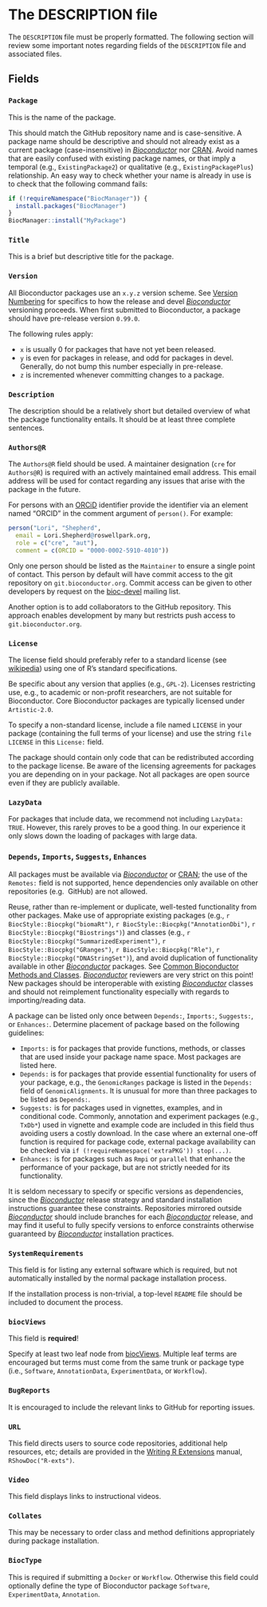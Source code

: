 # The DESCRIPTION file

The `DESCRIPTION` file must be properly formatted.
The following section will review some important notes regarding fields of the `DESCRIPTION` file and associated files.

## Fields

### `Package`

This is the name of the package.

This should match the <i class="fab fa-github"></i> GitHub repository name and is case-sensitive.
A package name should be descriptive and should not already exist as a current package (case-insensitive) in [_Bioconductor_](https://bioconductor.org/packages/release/BiocViews.html) nor [CRAN](https://cran.r-project.org/web/packages/available_packages_by_name.html).
Avoid names that are easily confused with existing package names, or that imply a temporal (e.g., `ExistingPackage2`) or qualitative (e.g., `ExistingPackagePlus`) relationship.
An easy way to check whether your name is already in use is to check that the following command fails:

```r
if (!requireNamespace("BiocManager")) {
  install.packages("BiocManager")
}
BiocManager::install("MyPackage")
```

### `Title`

This is a brief but descriptive title for the package.

### `Version`

All Bioconductor packages use an `x.y.z` version scheme.
See [Version Numbering](https://bioconductor.org/developers/how-to/version-numbering/) for specifics to how the release and devel [_Bioconductor_](https://bioconductor.org) versioning proceeds.
When first submitted to Bioconductor, a package should have pre-release version `0.99.0`.

The following rules apply:

- `x` is usually 0 for packages that have not yet been released.
- `y` is even for packages in release, and odd for packages in devel.
  Generally, do not bump this number especially in pre-release.
- `z` is incremented whenever committing changes to a package.

### `Description`

The description should be a relatively short but detailed overview of what the package functionality entails.
It should be at least three complete sentences.

### `Authors@R`

The `Authors@R` field should be used.
A maintainer designation (`cre` for `Authors@R`) is required with an actively maintained email address.
This email address will be used for contact regarding any issues that arise with the package in the future.

For persons with an [ORCiD](https://orcid.org/) identifier provide the identifier via an element named “ORCID” in the comment argument of `person()`.
For example:

```r
person("Lori", "Shepherd",
  email = Lori.Shepherd@roswellpark.org,
  role = c("cre", "aut"),
  comment = c(ORCID = "0000-0002-5910-4010"))
```

Only one person should be listed as the `Maintainer` to ensure a single point of contact.
This person by default will have commit access to the git repository on `git.bioconductor.org`.
Commit access can be given to other developers by request on the [bioc-devel](https://bioconductor.org/help/support/) mailing list.

Another option is to add collaborators to the <i class="fab fa-github"></i> GitHub repository.
This approach enables development by many but restricts push access to `git.bioconductor.org`.

### `License`

The license field should preferably refer to a standard license (see [wikipedia](http://en.wikipedia.org/wiki/Comparison_of_free_software_licences)) using one of R’s standard specifications.

Be specific about any version that applies (e.g., `GPL-2`).
Licenses restricting use, e.g., to academic or non-profit researchers, are not suitable for Bioconductor. Core Bioconductor packages are typically licensed under `Artistic-2.0`.

To specify a non-standard license, include a file named `LICENSE` in your package (containing the full terms of your license) and use the string `file LICENSE` in this `License:` field.

The package should contain only code that can be redistributed according to the package license.
Be aware of the licensing agreements for packages you are depending on in your package.
Not all packages are open source even if they are publicly available.

### `LazyData`

For packages that include data, we recommend not including `LazyData: TRUE`.
However, this rarely proves to be a good thing.
In our experience it only slows down the loading of packages with large data.

### `Depends`, `Imports`, `Suggests`, `Enhances`

All packages must be available via [_Bioconductor_](https://bioconductor.org/packages/release/BiocViews.html) or [CRAN](https://cran.r-project.org/web/packages/available_packages_by_name.html); the use of the `Remotes:` field is not supported, hence dependencies only available on other repositories (e.g. <i class="fab fa-github"></i> GitHub) are not allowed.

Reuse, rather than re-implement or duplicate, well-tested functionality from other packages.
Make use of appropriate existing packages (e.g., `r BiocStyle::Biocpkg("biomaRt")`, `r BiocStyle::Biocpkg("AnnotationDbi")`, `r BiocStyle::Biocpkg("Biostrings")`) and classes (e.g., `r BiocStyle::Biocpkg("SummarizedExperiment")`, `r BiocStyle::Biocpkg("GRanges")`, `r BiocStyle::Biocpkg("Rle")`, `r BiocStyle::Biocpkg("DNAStringSet")`), and avoid duplication of functionality available in other [_Bioconductor_](https://bioconductor.org) packages.
See [Common Bioconductor Methods and Classes](https://bioconductor.org/developers/how-to/commonMethodsAndClasses/). [_Bioconductor_](https://bioconductor.org) reviewers are very strict on this point!
New packages should be interoperable with existing [_Bioconductor_](https://bioconductor.org) classes and should not reimplement functionality especially with regards to importing/reading data.

A package can be listed only once between `Depends:`, `Imports:`, `Suggests:`, or `Enhances:`.
Determine placement of package based on the following guidelines:

- `Imports:` is for packages that provide functions, methods, or classes that are used inside your package name space.
  Most packages are listed here.
- `Depends:` is for packages that provide essential functionality for users of your package, e.g., the `GenomicRanges` package is listed in the `Depends:` field of `GenomicAlignments`.
  It is unusual for more than three packages to be listed as `Depends:`.
- `Suggests:` is for packages used in vignettes, examples, and in conditional code.
  Commonly, annotation and experiment packages (e.g., `TxDb*`) used in vignette and example code are included in this field thus avoiding users a costly download.
  In the case where an external one-off function is required for package code, external package availability can be checked via `if (!requireNamespace('extraPKG')) stop(...)`.
- `Enhances:` is for packages such as `Rmpi` or `parallel` that enhance the performance of your package, but are not strictly needed for its functionality.

It is seldom necessary to specify <i class="fab fa-r-project"></i> or specific versions as dependencies, since the [_Bioconductor_](https://bioconductor.org) release strategy and standard installation instructions guarantee these constraints.
Repositories mirrored outside [_Bioconductor_](https://bioconductor.org) should include branches for each [_Bioconductor_](https://bioconductor.org) release, and may find it useful to fully specify versions to enforce constraints otherwise guaranteed by [_Bioconductor_](https://bioconductor.org) installation practices.

### `SystemRequirements`

This field is for listing any external software which is required, but not automatically installed by the normal package installation process.

If the installation process is non-trivial, a top-level `README` file should be included to document the process.

### `biocViews`

This field is **required**!

Specify at least two leaf node from [biocViews](https://bioconductor.org/packages/release/BiocViews.html).
Multiple leaf terms are encouraged but terms must come from the same trunk or package type (i.e., `Software`, `AnnotationData`, `ExperimentData`, or `Workflow`).

### `BugReports`

It is encouraged to include the relevant links to <i class="fab fa-github"></i> GitHub for reporting issues.

### `URL`

This field directs users to source code repositories, additional help resources, etc; details are provided in the [Writing R Extensions](https://cran.r-project.org/doc/manuals/r-release/R-exts.html) manual, `RShowDoc("R-exts")`.

### `Video`

This field displays links to instructional videos.

### `Collates`

This may be necessary to order class and method definitions appropriately during package installation.

### `BiocType`

This is required if submitting a `Docker` or `Workflow`.
Otherwise this field could optionally define the type of Bioconductor package `Software`, `ExperimentData`, `Annotation`.
